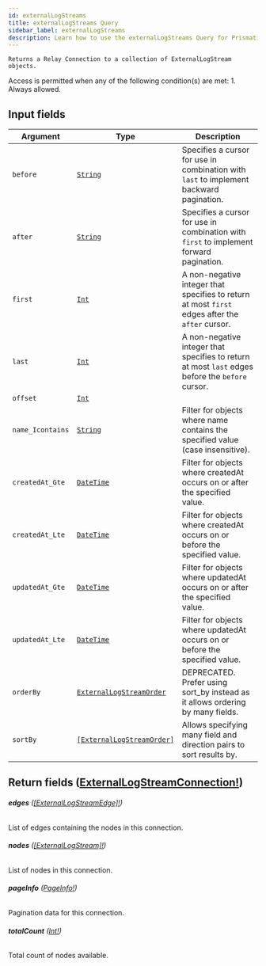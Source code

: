 ```yaml
---
id: externalLogStreams
title: externalLogStreams Query
sidebar_label: externalLogStreams
description: Learn how to use the externalLogStreams Query for Prismatic's API.
---
```


    Returns a Relay Connection to a collection of ExternalLogStream objects.

Access is permitted when any of the following condition(s) are met: 1. Always allowed.

## Input fields

| Argument         | Type                                                                             | Description                                                                                      |
| ---------------- | -------------------------------------------------------------------------------- | ------------------------------------------------------------------------------------------------ |
| `before`         | [`String`](api/schema/scalar/String.mdx)                                         | Specifies a cursor for use in combination with `last` to implement backward pagination.          |
| `after`          | [`String`](api/schema/scalar/String.mdx)                                         | Specifies a cursor for use in combination with `first` to implement forward pagination.          |
| `first`          | [`Int`](api/schema/scalar/Int.mdx)                                               | A non-negative integer that specifies to return at most `first` edges after the `after` cursor.  |
| `last`           | [`Int`](api/schema/scalar/Int.mdx)                                               | A non-negative integer that specifies to return at most `last` edges before the `before` cursor. |
| `offset`         | [`Int`](api/schema/scalar/Int.mdx)                                               |                                                                                                  |
| `name_Icontains` | [`String`](api/schema/scalar/String.mdx)                                         | Filter for objects where name contains the specified value (case insensitive).                   |
| `createdAt_Gte`  | [`DateTime`](api/schema/scalar/DateTime.mdx)                                     | Filter for objects where createdAt occurs on or after the specified value.                       |
| `createdAt_Lte`  | [`DateTime`](api/schema/scalar/DateTime.mdx)                                     | Filter for objects where createdAt occurs on or before the specified value.                      |
| `updatedAt_Gte`  | [`DateTime`](api/schema/scalar/DateTime.mdx)                                     | Filter for objects where updatedAt occurs on or after the specified value.                       |
| `updatedAt_Lte`  | [`DateTime`](api/schema/scalar/DateTime.mdx)                                     | Filter for objects where updatedAt occurs on or before the specified value.                      |
| `orderBy`        | [`ExternalLogStreamOrder`](api/schema/input_object/ExternalLogStreamOrder.mdx)   | DEPRECATED. Prefer using sort_by instead as it allows ordering by many fields.                   |
| `sortBy`         | [`[ExternalLogStreamOrder]`](api/schema/input_object/ExternalLogStreamOrder.mdx) | Allows specifying many field and direction pairs to sort results by.                             |

## Return fields ([ExternalLogStreamConnection!](api/schema/object/ExternalLogStreamConnection.mdx))

###### <b>edges</b> ([[ExternalLogStreamEdge]!](api/schema/object/ExternalLogStreamEdge.mdx))

List of edges containing the nodes in this connection.

###### <b>nodes</b> ([[ExternalLogStream]!](api/schema/object/ExternalLogStream.mdx))

List of nodes in this connection.

###### <b>pageInfo</b> ([PageInfo!](api/schema/object/PageInfo.mdx))

Pagination data for this connection.

###### <b>totalCount</b> ([Int!](api/schema/scalar/Int.mdx))

Total count of nodes available.

